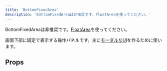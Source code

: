 ```yaml
---
title: 'BottomFixedArea'
description: 'BottomFixedAreaは非推奨です。FloatAreaを使ってください。'
---
```


<BaseColumn>
  <ResponseMessage type="warning">
    BottomFixedAreaは非推奨です。<a href="/products/components/float-area/">FloatArea</a>を使ってください。
  </ResponseMessage>
</BaseColumn>

画面下部に固定で表示する操作パネルです。主に[モーダルなUI](/products/design-patterns/modal-ui/)を作るために使います。

<ComponentStory name="BottomFixedArea" />

## Props

<ComponentPropsTable name="BottomFixedArea" />


